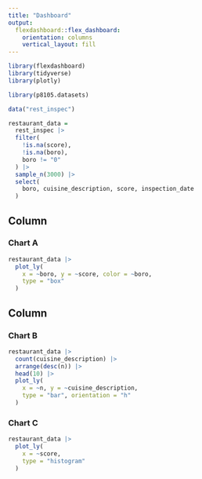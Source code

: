 ```yaml
---
title: "Dashboard"
output: 
  flexdashboard::flex_dashboard:
    orientation: columns
    vertical_layout: fill
---
```


```r
library(flexdashboard)
library(tidyverse)
library(plotly)

library(p8105.datasets)
```

```r
data("rest_inspec")

restaurant_data =
  rest_inspec |> 
  filter(
    !is.na(score),
    !is.na(boro),
    boro != "0"
  ) |> 
  sample_n(3000) |> 
  select(
    boro, cuisine_description, score, inspection_date
  )
```

Column {data-width=650}
-----------------------------------------------------------------------

### Chart A

```r
restaurant_data |> 
  plot_ly(
    x = ~boro, y = ~score, color = ~boro,
    type = "box"
  )
```

Column {data-width=350}
-----------------------------------------------------------------------

### Chart B

```r
restaurant_data |> 
  count(cuisine_description) |> 
  arrange(desc(n)) |> 
  head(10) |> 
  plot_ly(
    x = ~n, y = ~cuisine_description,
    type = "bar", orientation = "h"
  )
```

### Chart C

```r
restaurant_data |> 
  plot_ly(
    x = ~score,
    type = "histogram"
  )
```

